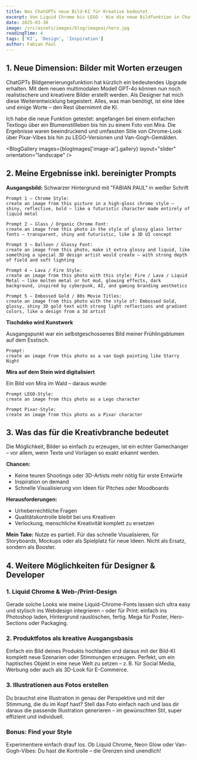 ```yaml
---
title: Was ChatGPTs neue Bild-KI für Kreative bedeutet
excerpt: Von Liquid Chrome bis LEGO - Wie die neue Bildfunktion in ChatGPT kreative Workflows verändert - mit Beispielen, Prompts und Ideen für Designer und Developer.
date: 2025-03-30
image: /src/assets/images/blog/imageai/hero.jpg
readingTime: 4
tags: ['KI', 'Design', 'Inspiration']
author: Fabian Paul
---
```



## 1. Neue Dimension: Bilder mit Worten erzeugen

​ChatGPTs Bildgenerierungsfunktion hat kürzlich ein bedeutendes Upgrade erhalten. Mit dem neuen multimodalen Modell GPT-4o können nun noch realistischere und kreativere Bilder erstellt werden. Als Designer hat mich diese Weiterentwicklung begeistert. Alles, was man benötigt, ist eine Idee und einige Worte – den Rest übernimmt die KI.​

Ich habe die neue Funktion getestet: angefangen bei einem einfachen Textlogo über ein Blumenstillleben bis hin zu einem Foto von Mira. Die Ergebnisse waren beeindruckend und umfassten Stile von Chrome-Look über Pixar-Vibes bis hin zu LEGO-Versionen und Van-Gogh-Gemälden.

<BlogGallery
  images={blogImages['image-ai'].gallery}
  layout="slider"
  orientation="landscape"
/>

## 2. Meine Ergebnisse inkl. bereinigter Prompts

**Ausgangsbild:** Schwarzer Hintergrund mit "FABIAN PAUL" in weißer Schrift

```text
Prompt 1 – Chrome Style:
create an image from this picture in a high-gloss chrome style – shiny, reflective, bold – like a futuristic character made entirely of liquid metal

Prompt 2 – Glass / Organic Chrome Font:
create an image from this photo in the style of glossy glass letter fonts – transparent, shiny and futuristic, like a 3D UI concept

Prompt 3 – Balloon / Glossy Font:
create an image from this photo, make it extra glossy and liquid, like something a special 3D design artist would create – with strong depth of field and soft lighting

Prompt 4 – Lava / Fire Style:
create an image from this photo with this style: Fire / Lava / Liquid Metal — like molten metal or hot mud, glowing effects, dark background, inspired by cyberpunk, AI, and gaming branding aesthetics

Prompt 5 – Embossed Gold / 80s Movie Titles:
create an image from this photo with the style of: Embossed Gold, glossy, shiny 3D gold text with strong light reflections and gradient colors, like a design from a 3d artist
```

**Tischdeko wird Kunstwerk**

Ausgangspunkt war ein selbstgeschossenes Bild meiner Frühlingsblumen auf dem Esstisch.

```text
Prompt:
create an image from this photo as a van Gogh painting like Starry Night
```

**Mira auf dem Stein wird digitalisiert**

Ein Bild von Mira im Wald – daraus wurde:

```text
Prompt LEGO-Style:
create an image from this photo as a Lego character

Prompt Pixar-Style:
create an image from this photo as a Pixar character
```

## 3. Was das für die Kreativbranche bedeutet

Die Möglichkeit, Bilder so einfach zu erzeugen, ist ein echter Gamechanger – vor allem, wenn Texte und Vorlagen so exakt erkannt werden.

**Chancen:**
- Keine teuren Shootings oder 3D-Artists mehr nötig für erste Entwürfe
- Inspiration on demand
- Schnelle Visualisierung von Ideen für Pitches oder Moodboards

**Herausforderungen:**
- Urheberrechtliche Fragen
- Qualitätskontrolle bleibt bei uns Kreativen
- Verlockung, menschliche Kreativität komplett zu ersetzen

**Mein Take:** Nutze es partiell. Für das schnelle Visualisieren, für Storyboards, Mockups oder als Spielplatz für neue Ideen. Nicht als Ersatz, sondern als Booster.

## 4. Weitere Möglichkeiten für Designer & Developer

### 1. Liquid Chrome & Web-/Print-Design

Gerade solche Looks wie meine Liquid-Chrome-Fonts lassen sich ultra easy und stylisch ins Webdesign integrieren – oder für Print: einfach ins Photoshop laden, Hintergrund rauslöschen, fertig. Mega für Poster, Hero-Sections oder Packaging.

### 2. Produktfotos als kreative Ausgangsbasis

Einfach ein Bild deines Produkts hochladen und daraus mit der Bild-KI komplett neue Szenarien oder Stimmungen erzeugen. Perfekt, um ein haptisches Objekt in eine neue Welt zu setzen – z. B. für Social Media, Werbung oder auch als 3D-Look für E-Commerce.

### 3. Illustrationen aus Fotos erstellen

Du brauchst eine Illustration in genau der Perspektive und mit der Stimmung, die du im Kopf hast? Stell das Foto einfach nach und lass dir daraus die passende Illustration generieren – im gewünschten Stil, super effizient und individuell.

### Bonus: Find your Style

Experimentiere einfach drauf los. Ob Liquid Chrome, Neon Glow oder Van-Gogh-Vibes: Du hast die Kontrolle – die Grenzen sind unendlich!

